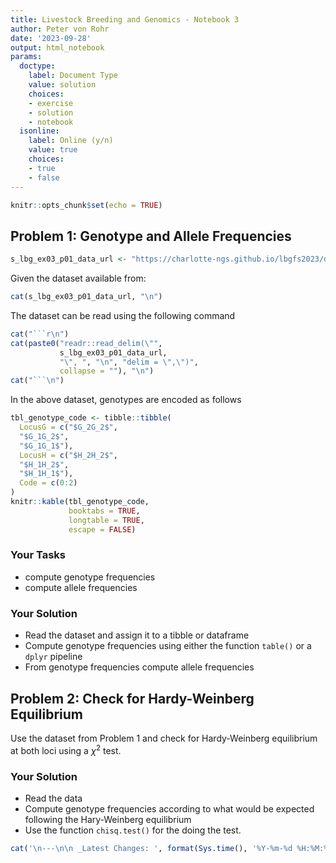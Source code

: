 ```yaml
---
title: Livestock Breeding and Genomics - Notebook 3
author: Peter von Rohr
date: '2023-09-28'
output: html_notebook
params:
  doctype:
    label: Document Type
    value: solution
    choices:
    - exercise
    - solution
    - notebook
  isonline:
    label: Online (y/n)
    value: true
    choices:
    - true
    - false
---
```




```r
knitr::opts_chunk$set(echo = TRUE)
```


## Problem 1: Genotype and Allele Frequencies
```r
s_lbg_ex03_p01_data_url <- "https://charlotte-ngs.github.io/lbgfs2023/data/lbgfs2023_lbg_ex03.csv"
```

Given the dataset available from:

```r
cat(s_lbg_ex03_p01_data_url, "\n")
```

The dataset can be read using the following command

```r
cat("```r\n")
cat(paste0("readr::read_delim(\"", 
           s_lbg_ex03_p01_data_url, 
           "\", ", "\n", "delim = \",\")", 
           collapse = ""), "\n")
cat("```\n")
```


In the above dataset, genotypes are encoded as follows

```r
tbl_genotype_code <- tibble::tibble(
  LocusG = c("$G_2G_2$",
  "$G_1G_2$",
  "$G_1G_1$"),  
  LocusH = c("$H_2H_2$",
  "$H_1H_2$",
  "$H_1H_1$"),
  Code = c(0:2)
)
knitr::kable(tbl_genotype_code, 
             booktabs = TRUE, 
             longtable = TRUE, 
             escape = FALSE)
```

### Your Tasks

* compute genotype frequencies
* compute allele frequencies

### Your Solution

* Read the dataset and assign it to a tibble or dataframe
* Compute genotype frequencies using either the function `table()` or a `dplyr` pipeline
* From genotype frequencies compute allele frequencies





## Problem 2: Check for Hardy-Weinberg Equilibrium
Use the dataset from Problem 1 and check for Hardy-Weinberg equilibrium at both loci using a $\chi^2$ test.


### Your Solution

* Read the data
* Compute genotype frequencies according to what would be expected following the Hary-Weinberg equilibrium
* Use the function `chisq.test()` for the doing the test.






```r
cat('\n---\n\n _Latest Changes: ', format(Sys.time(), '%Y-%m-%d %H:%M:%S'), ' (', Sys.info()['user'], ')_\n', sep = '')
```
 
